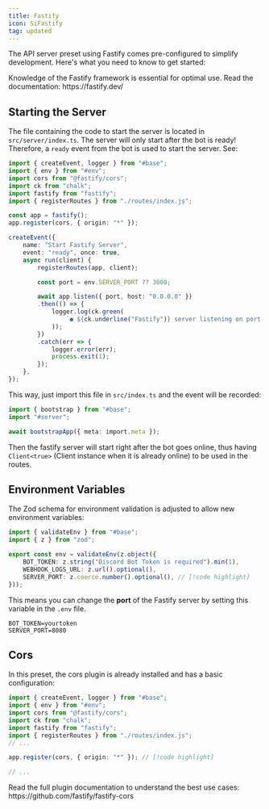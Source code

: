 ```yaml
---
title: Fastify
icon: SiFastify
tag: updated 
---
```



The API server preset using Fastify comes pre-configured to simplify development. Here's what you need to know to get started:

<Callout type="warn">
    Knowledge of the Fastify framework is essential for optimal use. Read the documentation: https://fastify.dev/
</Callout>

## Starting the Server

The file containing the code to start the server is located in `src/server/index.ts`. The server will only start after the bot is ready! Therefore, a `ready` event from the bot is used to start the server. See:

```ts title="src/server/index.ts"
import { createEvent, logger } from "#base";
import { env } from "#env";
import cors from "@fastify/cors";
import ck from "chalk";
import fastify from "fastify";
import { registerRoutes } from "./routes/index.js";

const app = fastify();
app.register(cors, { origin: "*" });

createEvent({
    name: "Start Fastify Server",
    event: "ready", once: true,
    async run(client) {
        registerRoutes(app, client);

        const port = env.SERVER_PORT ?? 3000;

        await app.listen({ port, host: "0.0.0.0" })
        .then(() => {
            logger.log(ck.green(
                `● ${ck.underline("Fastify")} server listening on port ${port}`
            ));
        })
        .catch(err => {
            logger.error(err);
            process.exit(1);
        });
    },
});
```

This way, just import this file in `src/index.ts` and the event will be recorded:

```ts title="src/index.ts"
import { bootstrap } from "#base";
import "#server";

await bootstrapApp({ meta: import.meta });
```

Then the fastify server will start right after the bot goes online, thus having `Client<true>` (Client instance when it is already online) to be used in the routes.

## Environment Variables

The Zod schema for environment validation is adjusted to allow new environment variables:

```ts title="src/env.ts"
import { validateEnv } from "#base";
import { z } from "zod";

export const env = validateEnv(z.object({
    BOT_TOKEN: z.string("Discord Bot Token is required").min(1),
    WEBHOOK_LOGS_URL: z.url().optional(),
    SERVER_PORT: z.coerce.number().optional(), // [!code highlight]
}));
```

This means you can change the **port** of the Fastify server by setting this variable in the `.env` file.

```properties title=".env"
BOT_TOKEN=yourtoken
SERVER_PORT=8080
```

## Cors

In this preset, the cors plugin is already installed and has a basic configuration:

```ts title="src/server/index.ts"
import { createEvent, logger } from "#base";
import { env } from "#env";
import cors from "@fastify/cors";
import ck from "chalk";
import fastify from "fastify";
import { registerRoutes } from "./routes/index.js";
// ...

app.register(cors, { origin: "*" }); // [!code highlight]

// ...
```

<Callout type="info">
    Read the full plugin documentation to understand the best use cases: https://github.com/fastify/fastify-cors
</Callout>